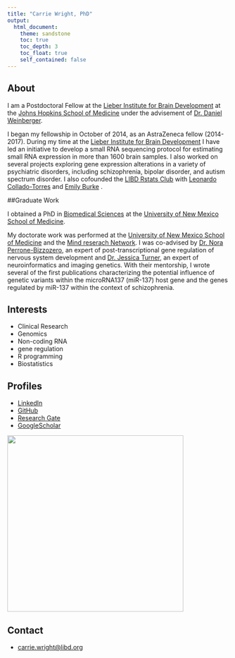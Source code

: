 ```yaml
---
title: "Carrie Wright, PhD"
output:
  html_document:
    theme: sandstone
    toc: true
    toc_depth: 3
    toc_float: true
    self_contained: false
---
```



## About

I am a Postdoctoral Fellow at the [Lieber Institute for Brain Development](https://www.libd.org/) at the [Johns Hopkins School of Medicine](https://www.hopkinsmedicine.org/) under the advisement of [Dr. Daniel Weinberger](https://en.wikipedia.org/wiki/Daniel_R._Weinberger). 

I began my fellowship in October of 2014, as an AstraZeneca fellow (2014-2017). During my time at the [Lieber Institute for Brain Development](https://www.libd.org) I have led an initiative to develop a small RNA sequencing protocol for estimating small RNA expression in more than 1600 brain samples. I also worked on several projects exploring gene expression alterations in a variety of psychiatric disorders, including schizophrenia, bipolar disorder, and autism spectrum disorder. I also cofounded the [LIBD Rstats Club](http://research.libd.org/rstatsclub/) with [Leonardo Collado-Torres](http://lcolladotor.github.io) and [Emily Burke](https://www.libd.org/team/emily-e-burke/) . 


##Graduate Work

I obtained a PhD in [Biomedical Sciences](https://hsc.unm.edu/research/brep/graduate/bsgp/index.html) at the [University of New Mexico School of Medicine](https://som.unm.edu/).  

My doctorate work was performed at the [University of New Mexico School of Medicine](https://som.unm.edu/) and the [Mind reserach Network](https://www.mrn.org/). I was co-advised by [Dr. Nora Perrone-Bizzozero](https://hsc.unm.edu/nmarc/directory/researcher-profiles/nora-perrone-bizzozero.html), an expert of post-transcriptional gene regulation of nervous system development and [Dr. Jessica Turner](http://psychology.gsu.edu/profile/jessica-turner/), an expert of neuroinformatics and imaging genetics. With their mentorship, I wrote several of the first publications characterizing the potential influence of genetic variants within the microRNA137 (miR-137) host gene and the genes regulated by miR-137 within the context of schizophrenia. 




## Interests

* Clinical Research
* Genomics
* Non-coding RNA
* gene regulation
* R programming 
* Biostatistics



## Profiles 

* [LinkedIn](https://www.linkedin.com/in/carrie-wright-36458344/)
* [GitHub](http://github.com/carriewright11)
* [Research Gate](https://www.researchgate.net/profile/Carrie_Wright6)
* [GoogleScholar](https://scholar.google.com/citations?user=LVotQ9oAAAAJ&hl=en)


![](http://ghchart.rshah.org/DA2536/carriewright11.svg){width=400px}

## Contact

* [carrie.wright@libd.org](mailto:carrie.wright@libd.org)

<script type="text/javascript" id="clustrmaps" src="//cdn.clustrmaps.com/map_v2.js?d=mMJdncczrKczeO0j6-ofVvIOdAmrUwpy0FcAIJeCdV0&cl=ffffff&w=a"></script>
